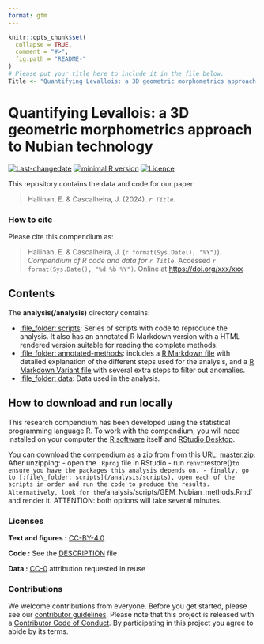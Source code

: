 ```yaml
---
format: gfm
---
```


<!-- README.md is generated from README.Rmd. Please edit that file -->

```r
knitr::opts_chunk$set(
  collapse = TRUE,
  comment = "#>",
  fig.path = "README-"
)
# Please put your title here to include it in the file below.
Title <- "Quantifying Levallois: a 3D geometric morphometrics approach to Nubian technology"
```

# Quantifying Levallois: a 3D geometric morphometrics approach to Nubian technology

[![Last-changedate](https://img.shields.io/badge/last%20change-`r gsub('-', '--', Sys.Date())`-brightgreen.svg)](https://github.com/jmcascalheira/LGMIberiaCluster/commits/master)
[![minimal R version](https://img.shields.io/badge/R%3E%3D-3.2.4-brightgreen.svg)](https://cran.r-project.org/) 
[![Licence](https://img.shields.io/github/license/mashape/apistatus.svg)](http://choosealicense.com/licenses/mit/)

This repository contains the data and code for our paper:

> Hallinan, E. & Cascalheira, J. (2024). _`r Title`_. 

### How to cite

Please cite this compendium as:

> Hallinan, E. & Cascalheira, J. (`r format(Sys.Date(), "%Y")`). _Compendium of R code and data for `r Title`_. Accessed `r format(Sys.Date(), "%d %b %Y")`. Online at <https://doi.org/xxx/xxx>

## Contents

The **analysis(/analysis)** directory contains:

  - [:file\_folder: scripts](/analysis/scripts): Series of scripts with code to reproduce the analysis. It also has an annotated R Markdown version with a HTML rendered version suitable for reading the complete methods.
  - [:file\_folder: annotated-methods](/analysis/annotated-methods): includes a [R Markdown file](/analysis/annotated-methods/GM_Nubian_methods.Rmd) with detailed explanation of the different steps used for the analysis, and a [R Markdown Variant file](/analysis/annotated-methods/GM_method_variant.Rmd) with several extra steps to filter out anomalies.
  - [:file\_folder: data](/analysis/data): Data used in the analysis.
  
## How to download and run locally

This research compendium has been developed using the statistical programming
language R. To work with the compendium, you will need
installed on your computer the [R software](https://cloud.r-project.org/)
itself and [RStudio Desktop](https://rstudio.com/products/rstudio/download/).

You can download the compendium as a zip from from this URL:
[master.zip](/archive/master.zip). After unzipping:
- open the `.Rproj` file in RStudio
- run `renv`::restore()` to ensure you have the packages this analysis depends on.
- finally, go to [:file\_folder: scripts](/analysis/scripts), open each of the scripts in order and run the code to produce the results. Alternatively, look for the `/analysis/scripts/GEM_Nubian_methods.Rmd` and render it. ATTENTION: both options will take several minutes. 

### Licenses

**Text and figures :**  [CC-BY-4.0](http://creativecommons.org/licenses/by/4.0/)

**Code :** See the [DESCRIPTION](DESCRIPTION) file

**Data :** [CC-0](http://creativecommons.org/publicdomain/zero/1.0/) attribution requested in reuse

### Contributions

We welcome contributions from everyone. Before you get started, please see our [contributor guidelines](CONTRIBUTING.md). Please note that this project is released with a [Contributor Code of Conduct](CONDUCT.md). By participating in this project you agree to abide by its terms.

